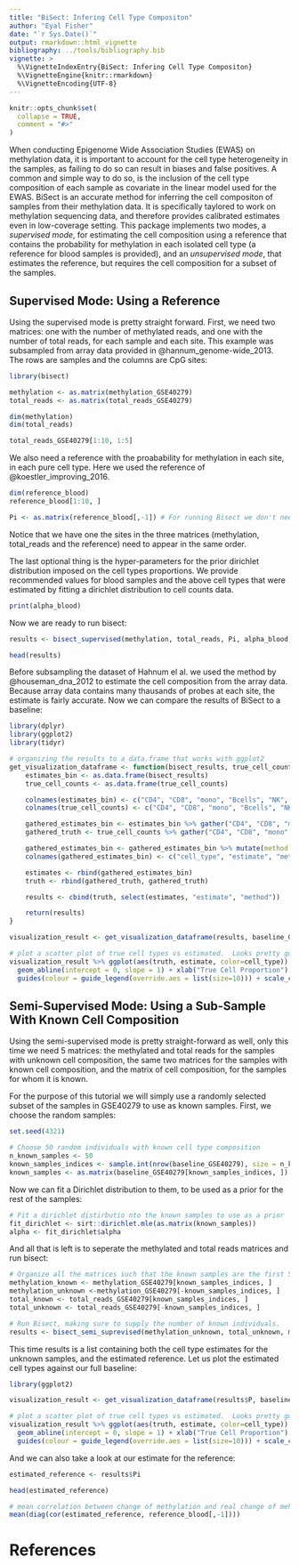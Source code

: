```yaml
---
title: "BiSect: Infering Cell Type Compositon"
author: "Eyal Fisher"
date: "`r Sys.Date()`"
output: rmarkdown::html_vignette
bibliography: ../tools/bibliography.bib
vignette: >
  %\VignetteIndexEntry{BiSect: Infering Cell Type Compositon}
  %\VignetteEngine{knitr::rmarkdown}
  %\VignetteEncoding{UTF-8}
---
```


```r
knitr::opts_chunk$set(
  collapse = TRUE,
  comment = "#>"
)
```

When conducting Epigenome Wide Association Studies (EWAS) on methylation data, it is important to account for the cell type heterogeneity in the samples,
as failing to do so can result in biases and false positives. 
A common and simple way to do so, is the inclusion of the cell type composition of each sample as covariate in the linear model used for the EWAS.
BiSect is an accurate method for inferring the cell compositon of samples from their methylation data. It is specifically taylored to work on methylation sequencing data, and therefore provides calibrated estimates even in low-coverage setting. 
This package implements two modes, a *supervised mode*, for estimating the cell composition using a reference that contains the probability for methylation in each isolated cell type (a reference for blood samples is provided), and an *unsupervised mode*, that estimates the reference, but requires the cell composition for a subset of the samples. 

## Supervised Mode: Using a Reference

Using the supervised mode is pretty straight forward. First, we need two matrices: one with the number of methylated reads, and one with the number of total reads, for each sample and each site. This example was subsampled from array data provided in @hannum_genome-wide_2013.
The rows are samples and the columns are CpG sites:
```r
library(bisect)

methylation <- as.matrix(methylation_GSE40279)
total_reads <- as.matrix(total_reads_GSE40279)

dim(methylation)
dim(total_reads)

total_reads_GSE40279[1:10, 1:5]
```

We also need a reference with the proabability for methylation in each site, in each pure cell type. Here we used the reference of @koestler_improving_2016. 

```r
dim(reference_blood)
reference_blood[1:10, ]

Pi <- as.matrix(reference_blood[,-1]) # For running Bisect we don't need the cg IDs, and we need the reference as a matrix.
```

Notice that we have one the sites in the three matrices (methylation, total_reads and the reference) need to appear in the same order. 

The last optional thing is the hyper-parameters for the prior dirichlet distribution imposed on the cell types proportions. We provide recommended values for blood samples and the above cell types that were estimated by fitting a dirichlet distribution to cell counts data.

```r
print(alpha_blood)
```

Now we are ready to run bisect:
```r
results <- bisect_supervised(methylation, total_reads, Pi, alpha_blood, iterations = 10)

head(results)
``` 

Before subsampling the dataset of Hahnum el al. we used the method by @houseman_dna_2012 to estimate the cell composition from the array data. Because array data contains many thausands of probes at each site, the estimate is fairly accurate. Now we can compare the results of BiSect to a baseline:

```r
library(dplyr)
library(ggplot2)
library(tidyr)

# organizing the results to a data.frame that works with ggplot2
get_visualization_dataframe <- function(bisect_results, true_cell_counts) {
    estimates_bin <- as.data.frame(bisect_results)
    true_cell_counts <- as.data.frame(true_cell_counts)

    colnames(estimates_bin) <- c("CD4", "CD8", "mono", "Bcells", "NK", "gran")
    colnames(true_cell_counts) <- c("CD4", "CD8", "mono", "Bcells", "NK", "gran")

    gathered_estimates_bin <- estimates_bin %>% gather("CD4", "CD8", "mono", "Bcells", "NK", "gran", key = "cell_type", value = "estimate_norm")
    gathered_truth <- true_cell_counts %>% gather("CD4", "CD8", "mono", "Bcells", "NK", "gran", key = "cell_type", value = "truth")

    gathered_estimates_bin <- gathered_estimates_bin %>% mutate(method = "bin")
    colnames(gathered_estimates_bin) <- c("cell_type", "estimate", "method")

    estimates <- rbind(gathered_estimates_bin)
    truth <- rbind(gathered_truth, gathered_truth)

    results <- cbind(truth, select(estimates, "estimate", "method"))

    return(results)
}

visualization_result <- get_visualization_dataframe(results, baseline_GSE40279)

# plot a scatter plot of true cell types vs estimated.  Looks pretty good!
visualization_result %>% ggplot(aes(truth, estimate, color=cell_type)) + geom_point(size=0.2, alpha = 0.4) + 
  geom_abline(intercept = 0, slope = 1) + xlab("True Cell Proportion") + ylab("Estimated Cell Proportion") + 
  guides(colour = guide_legend(override.aes = list(size=10))) + scale_color_discrete(name = "Cell Type")
``` 


## Semi-Supervised Mode: Using a Sub-Sample With Known Cell Composition

Using the semi-supervised mode is pretty straight-forward as well, only this time we need 5 matrices: the methylated and total reads for the samples with unknown cell composition, the same two matrices for the samples with known cell composition, and the matrix of cell composition, for the samples for whom it is known.

For the purpose of this tutorial we will simply use a randomly selected subset of the samples in GSE40279 to use as known samples.
First, we choose the random samples:
```r
set.seed(4321)

# Choose 50 random individuals with known cell type composition
n_known_samples <- 50
known_samples_indices <- sample.int(nrow(baseline_GSE40279), size = n_known_samples)   
known_samples <- as.matrix(baseline_GSE40279[known_samples_indices, ])
```


Now we can fit a Dirichlet distribution to them, to be used as a prior for the rest of the samples:
```r
# Fit a dirichlet distirbutio nto the known samples to use as a prior
fit_dirichlet <- sirt::dirichlet.mle(as.matrix(known_samples))
alpha <- fit_dirichlet$alpha
```

And all that is left is to seperate the methylated and total reads matrices and run bisect:
```r
# Organize all the matrices such that the known samples are the first 50 rows.
methylation_known <- methylation_GSE40279[known_samples_indices, ]
methylation_unknown <-methylation_GSE40279[-known_samples_indices, ]
total_known <- total_reads_GSE40279[known_samples_indices, ]
total_unknown <- total_reads_GSE40279[-known_samples_indices, ]

# Run Bisect, making sure to supply the number of known individuals.
results <- bisect_semi_suprevised(methylation_unknown, total_unknown, methylation_known, total_known, known_samples, alpha, iterations = 10)
```

This time results is a list containing both the cell type estimates for the unknown samples, and the estimated reference. Let us plot the estimated cell types against our full baseline:

```r
library(ggplot2)

visualization_result <- get_visualization_dataframe(results$P, baseline_GSE40279[-known_samples_indices,])

# plot a scatter plot of true cell types vs estimated.  Looks pretty good!
visualization_result %>% ggplot(aes(truth, estimate, color=cell_type)) + geom_point(size=0.2, alpha = 0.4) + 
  geom_abline(intercept = 0, slope = 1) + xlab("True Cell Proportion") + ylab("Estimated Cell Proportion") + 
  guides(colour = guide_legend(override.aes = list(size=10))) + scale_color_discrete(name = "Cell Type")
```

And we can also take a look at our estimate for the reference:
```r
estimated_reference <- results$Pi

head(estimated_reference)

# mean correlation between change of methylation and real change of mehylation.
mean(diag(cor(estimated_reference, reference_blood[,-1])))
```

# References
